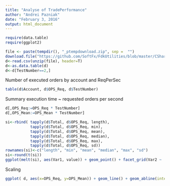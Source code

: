```yaml
---
title: "Analyse of TradePerformance"
author: "Andrei Pazniak"
date: "February 3, 2016"
output: html_document
---
```


```r
require(data.table)
require(ggplot2)

file <- paste(tempdir(), "_ptempdownload.zip", sep =  "")
download.file("https://github.com/SoftFx/FdkUtilities/blob/master/CSharp/TradePerformance/Results/TradePerformance_Development_1.zip?raw=true", file, mode="wb") 
d<-read.csv(unzip(file), header=T)
d<-as.data.table(d)
d<-d[TestNumber==2,]

```

Number of executed orders by account and ReqPerSec
```r
table(d$Account, d$OPS_Req, d$TestNumber)
```

Summary execution time ~ requested orders per second
```r
d[,OPS_Req:=OPS_Req * TestNumber]
d[,OPS_Mean:=OPS_Mean * TestNumber]

si<-rbind( tapply(d$Total, d$OPS_Req, length), 
           tapply(d$Total, d$OPS_Req, min),
           tapply(d$Total, d$OPS_Req, mean), 
           tapply(d$Total, d$OPS_Req, median), 
           tapply(d$Total, d$OPS_Req, max), 
           tapply(d$Total, d$OPS_Req, sd))
rownames(si)<-c("length", "min", "mean", "median", "max", "sd")
si<-round(t(si))
ggplot(melt(si), aes(Var1, value)) + geom_point() + facet_grid(Var2 ~ ., scales = "free") + xlab("Requested Orders Per Second")
```


Scaling
```r
ggplot( d, aes(x=OPS_Req, y=OPS_Mean)) + geom_line() + geom_abline(intercept = 0, slope = 1,  size=2, color='red')
```
